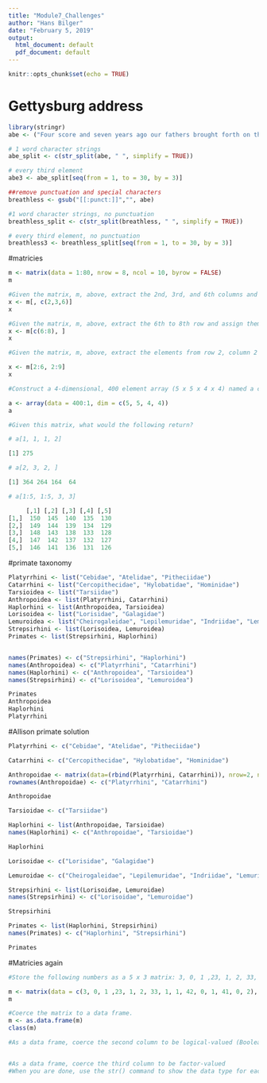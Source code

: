 ```yaml
---
title: "Module7_Challenges"
author: "Hans Bilger"
date: "February 5, 2019"
output:
  html_document: default
  pdf_document: default
---
```


```r
knitr::opts_chunk$set(echo = TRUE)
```

# Gettysburg address
```r
library(stringr)
abe <- ("Four score and seven years ago our fathers brought forth on this continent, a new nation, conceived in Liberty, and dedicated to the proposition that all men are created equal.")

# 1 word character strings
abe_split <- c(str_split(abe, " ", simplify = TRUE))

# every third element
abe3 <- abe_split[seq(from = 1, to = 30, by = 3)]

##remove punctuation and special characters
breathless <- gsub("[[:punct:]]","", abe)

#1 word character strings, no punctuation
breathless_split <- c(str_split(breathless, " ", simplify = TRUE))

# every third element, no punctuation
breathless3 <- breathless_split[seq(from = 1, to = 30, by = 3)]

```

#matricies
```r

m <- matrix(data = 1:80, nrow = 8, ncol = 10, byrow = FALSE)
m

#Given the matrix, m, above, extract the 2nd, 3rd, and 6th columns and assign them to the variable x
x <- m[, c(2,3,6)]
x

#Given the matrix, m, above, extract the 6th to 8th row and assign them to the variable x
x <- m[c(6:8), ]
x

#Given the matrix, m, above, extract the elements from row 2, column 2 to row 6, column 9 and assign them to the variable x

x <- m[2:6, 2:9]
x

#Construct a 4-dimensional, 400 element array (5 x 5 x 4 x 4) named a consisting of the numbers 400 to 1 (i.e., a descending series)

a <- array(data = 400:1, dim = c(5, 5, 4, 4))
a

#Given this matrix, what would the following return?

# a[1, 1, 1, 2]

[1] 275

# a[2, 3, 2, ]

[1] 364 264 164  64

# a[1:5, 1:5, 3, 3]

     [,1] [,2] [,3] [,4] [,5]
[1,]  150  145  140  135  130
[2,]  149  144  139  134  129
[3,]  148  143  138  133  128
[4,]  147  142  137  132  127
[5,]  146  141  136  131  126
```

#primate taxonomy
```r



Platyrrhini <- list("Cebidae", "Atelidae", "Pitheciidae")
Catarrhini <- list("Cercopithecidae", "Hylobatidae", "Hominidae")
Tarsioidea <- list("Tarsiidae")
Anthropoidea <- list(Platyrrhini, Catarrhini)
Haplorhini <- list(Anthropoidea, Tarsioidea)
Lorisoidea <- list("Lorisidae", "Galagidae")
Lemuroidea <- list("Cheirogaleidae", "Lepilemuridae", "Indriidae", "Lemuridae", "Daubentoniidae")
Strepsirhini <- list(Lorisoidea, Lemuroidea)
Primates <- list(Strepsirhini, Haplorhini)


names(Primates) <- c("Strepsirhini", "Haplorhini")
names(Anthropoidea) <- c("Platyrrhini", "Catarrhini")
names(Haplorhini) <- c("Anthropoidea", "Tarsioidea")
names(Strepsirhini) <- c("Lorisoidea", "Lemuroidea")

Primates
Anthropoidea
Haplorhini
Platyrrhini
```

#Allison primate solution
```r

Platyrrhini <- c("Cebidae", "Atelidae", "Pitheciidae")

Catarrhini <- c("Cercopithecidae", "Hylobatidae", "Hominidae")

Anthropoidae <- matrix(data=(rbind(Platyrrhini, Catarrhini)), nrow=2, ncol=3, byrow=FALSE)
rownames(Anthropoidae) <- c("Platyrrhini", "Catarrhini")

Anthropoidae

Tarsioidae <- c("Tarsiidae")

Haplorhini <- list(Anthropoidae, Tarsioidae)
names(Haplorhini) <- c("Anthropoidae", "Tarsioidae")

Haplorhini

Lorisoidae <- c("Lorisidae", "Galagidae")

Lemuroidae <- c("Cheirogaleidae", "Lepilemuridae", "Indriidae", "Lemuridae", "Daubentoniidae")

Strepsirhini <- list(Lorisoidae, Lemuroidae)
names(Strepsirhini) <- c("Lorisoidae", "Lemuroidae")

Strepsirhini

Primates <- list(Haplorhini, Strepsirhini)
names(Primates) <- c("Haplorhini", "Strepsirhini")

Primates
```

#Matricies again
```r
#Store the following numbers as a 5 x 3 matrix: 3, 0, 1 ,23, 1, 2, 33, 1, 1, 42, 0, 1, 41, 0, 2. Be sure to fill the matrix ROWWISE.

m <- matrix(data = c(3, 0, 1 ,23, 1, 2, 33, 1, 1, 42, 0, 1, 41, 0, 2), nrow = 5, ncol = 3, byrow = TRUE)
m

#Coerce the matrix to a data frame.
m <- as.data.frame(m)
class(m)

#As a data frame, coerce the second column to be logical-valued (Boolean)


#As a data frame, coerce the third column to be factor-valued
#When you are done, use the str() command to show the data type for each variable in your dataframe.
```
